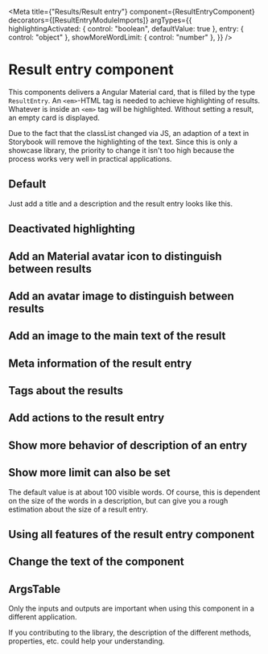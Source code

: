 
<Meta
  title={"Results/Result entry"}
  component={ResultEntryComponent}
  decorators={[ResultEntryModuleImports]}
  argTypes={{
    highlightingActivated: { control: "boolean", defaultValue: true },
    entry: { control: "object" },
    showMoreWordLimit: { control: "number" },
  }}
/>

# Result entry component

This components delivers a Angular Material card, that is filled by the type `ResultEntry`.
An `<em>`-HTML tag is needed to achieve highlighting of results. Whatever is inside an `<em>` tag will be highlighted.
Without setting a result, an empty card is displayed.

Due to the fact that the classList changed via JS, an adaption of a text in Storybook will remove the highlighting of the text.
Since this is only a showcase library, the priority to change it isn't too high because the process works very well in practical applications.

## Default

Just add a title and a description and the result entry looks like this.

<Story story={stories.Default} height="200px" />

## Deactivated highlighting

<Story story={stories.DeactivateHighlighting} height="200px" />

## Add an Material avatar icon to distinguish between results

<Story story={stories.AvatarIconResult} height="200px" />

## Add an avatar image to distinguish between results

<Story story={stories.AvatarImageResult} height="200px" />

## Add an image to the main text of the result

<Story story={stories.WithImage} height="600px" />

## Meta information of the result entry

<Story story={stories.WithMetaInfo} height="250px" />

## Tags about the results

<Story story={stories.WithTags} height="250px" />

## Add actions to the result entry

<Story story={stories.WithActions} height="250px" />

## Show more behavior of description of an entry

<Story story={stories.ShowMoreDescription} height="450px" />

## Show more limit can also be set

The default value is at about 100 visible words. Of course, this is dependent on the size of the words in a description,
but can give you a rough estimation about the size of a result entry.

<Story story={stories.ShowMoreLimit} height="450px" />

## Using all features of the result entry component

<Story story={stories.AllFeatures} height="700px" />

## Change the text of the component

<Story story={stories.ChangeText} height="450px" />

## ArgsTable

Only the inputs and outputs are important when using this component in a different application.

If you contributing to the library, the description of the different methods, properties, etc. could help your understanding.

<ArgsTable of={ResultEntryComponent} />
